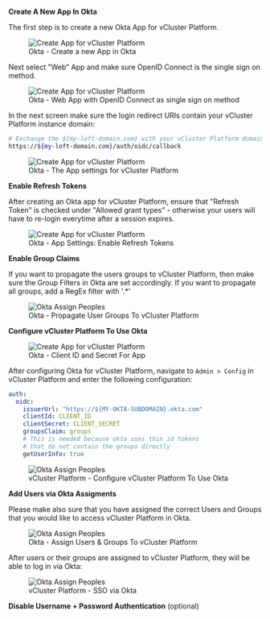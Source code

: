 
<Flow id="sso-okta">
<Step>

**Create A New App In Okta**

The first step is to create a new Okta App for vCluster Platform.

<figure class="frame">
  <img
    src={require("@site/static/media/platform/v1/ui/auth/create-app-okta.png").default}
    alt="Create App for vCluster Platform"
  />
  <figcaption>Okta - Create a new App in Okta</figcaption>
</figure>

Next select "Web" App and make sure OpenID Connect is the single sign on method.

<figure class="frame">
  <img
    src={require("@site/static/media/platform/v1/ui/auth/okta-select-web.png").default}
    alt="Create App for vCluster Platform"
  />
  <figcaption>
    Okta - Web App with OpenID Connect as single sign on method
  </figcaption>
</figure>

In the next screen make sure the login redirect URIs contain your vCluster Platform instance domain:

```bash
# Exchange the ${my-loft-domain.com} with your vCluster Platform domain
https://${my-loft-domain.com}/auth/oidc/callback
```

<figure class="frame">
  <img src={require("@site/static/media/platform/v1/ui/auth/okta-app-settings.png").default}
   alt="Create App for vCluster Platform" />
  <figcaption>Okta - The App settings for vCluster Platform</figcaption>
</figure>
</Step>

<Step>

**Enable Refresh Tokens**

After creating an Okta app for vCluster Platform, ensure that "Refresh Token" is checked under "Allowed grant types" - otherwise your users will have to re-login everytime after a session expires.

<figure class="frame">
  <img
    src={require("@site/static/media/platform/v1/ui/auth/okta-refresh-token.png").default}
    alt="Create App for vCluster Platform"
  />
  <figcaption>Okta - App Settings: Enable Refresh Tokens</figcaption>
</figure>

</Step>
<Step>

**Enable Group Claims**

If you want to propagate the users groups to vCluster Platform, then make sure the Group Filters in Okta are set accordingly. If you want to propagate all groups, add a RegEx filter with '.\*'

<figure class="frame">
  <img
    src={require("@site/static/media/platform/v1/ui/auth/okta-group-filter.png").default}
    alt="Okta Assign Peoples"
  />
  <figcaption>Okta - Propagate User Groups To vCluster Platform</figcaption>
</figure>

</Step>
<Step>

**Configure vCluster Platform To Use Okta**

<figure class="frame">
  <img
    src={require("@site/static/media/platform/v1/ui/auth/okta-client-secret.png").default}
    alt="Create App for vCluster Platform"
  />
  <figcaption>Okta - Client ID and Secret For App</figcaption>
</figure>

After configuring Okta for vCluster Platform, navigate to `Admin > Config` in vCluster Platform and enter the following configuration:

```yaml
auth:
  oidc:
    issuerUrl: "https://${MY-OKTA-SUBDOMAIN}.okta.com"
    clientId: CLIENT_ID
    clientSecret: CLIENT_SECRET
    groupsClaim: groups
    # This is needed because okta uses thin id tokens
    # that do not contain the groups directly
    getUserInfo: true
```

<figure class="frame">
  <img
    src={require("@site/static/media/platform/v1/ui/auth/okta-loft-config.png").default}
    alt="Okta Assign Peoples"
  />
  <figcaption>vCluster Platform - Configure vCluster Platform To Use Okta</figcaption>
</figure>

</Step>
<Step>

**Add Users via Okta Assigments**

Please make also sure that you have assigned the correct Users and Groups that you would like to access vCluster Platform in Okta.

<figure class="frame">
  <img
    src={require("@site/static/media/platform/v1/ui/auth/okta-assign-people.png").default}
    alt="Okta Assign Peoples"
  />
  <figcaption>Okta - Assign Users &amp; Groups To vCluster Platform</figcaption>
</figure>

After users or their groups are assigned to vCluster Platform, they will be able to log in via Okta:

<figure class="frame">
  <img src={require("@site/static/media/platform/v1/ui/auth/okta-loft-login.png").default} alt="Okta Assign Peoples" />
  <figcaption>vCluster Platform - SSO via Okta</figcaption>
</figure>
</Step>

<Step>

**Disable Username + Password Authentication** (optional)

<DisablePasswordAuthPartial/>
</Step>
</Flow>
